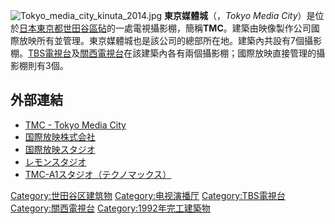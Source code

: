 [[File:Tokyo_media_city_kinuta_2014.jpg|thumb]]
'''東京媒體城'''（{{lang-ja|東京メディアシティ，とうきょうメディアシティ}}，''Tokyo Media City''）是位於[[日本|日本]][[東京都|東京都]][[世田谷區|世田谷區]][[砧_(世田谷區)|砧]]的一處電視攝影棚，簡稱'''TMC'''。建築由映像製作公司國際放映所有並管理。東京媒體城也是該公司的總部所在地。建築內共設有7個攝影棚。[[TBS電視台|TBS電視台]]及[[關西電視台|關西電視台]]在該建築內各有兩個攝影棚；國際放映直接管理的攝影棚則有3個。
== 外部連結 ==
*[http://www.kokusaihoei.co.jp/std/index.html TMC - Tokyo Media City] {{Wayback|url=http://www.kokusaihoei.co.jp/std/index.html |date=20201119014244 }}
*[http://www.kokusaihoei.co.jp/index.html 国際放映株式会社] {{Wayback|url=http://www.kokusaihoei.co.jp/index.html |date=20201109091910 }}
*[http://www.kokusaihoei.co.jp/std/tmc_studio/index.html 国際放映スタジオ] {{Wayback|url=http://www.kokusaihoei.co.jp/std/tmc_studio/index.html |date=20190807103508 }}
*[http://www.ktv.co.jp/ktv/company/lemon/index.html レモンスタジオ] {{Wayback|url=http://www.ktv.co.jp/ktv/company/lemon/index.html |date=20100212131620 }}
*[http://www.t-max.co.jp/indexgyu.htm TMC-A1スタジオ（テクノマックス）] {{Wayback|url=http://www.t-max.co.jp/indexgyu.htm |date=20130501003819 }}
{{coord|35|38|11.19|N|139|36|34.84|E|region:JP|display=title}}
[[Category:世田谷区建筑物|Category:世田谷区建筑物]]
[[Category:电视演播厅|Category:电视演播厅]]
[[Category:TBS電視台|Category:TBS電視台]]
[[Category:關西電視台|Category:關西電視台]]
[[Category:1992年完工建築物|Category:1992年完工建築物]]